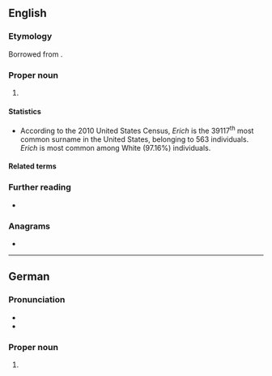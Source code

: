==English==

===Etymology===
Borrowed from {{bor|en|de|Erich}}.

===Proper noun===
{{en-proper noun|s}}

# {{surname|en|from=German}}

====Statistics====
* According to the 2010 United States Census, ''Erich'' is the 39117<sup>th</sup> most common surname in the United States, belonging to 563 individuals. ''Erich'' is most common among White (97.16%) individuals.

====Related terms====
{{rel3|en||Erik|Eric|Erick|Eriq|Erique}}

===Further reading===
* {{R:en:DAFN}}

===Anagrams===
* {{anagrams|en|a=cehir|Cheri|Reich|Rheic|Riche|cheir-|riche}}

----

==German==

===Pronunciation===
* {{IPA|de|[ˈeːrɪç]}}
* {{audio|de|De-Erich.ogg|Audio}}

===Proper noun===
{{de-proper noun|m}}

# {{given name|de|male|from=Old Norse|var=Eric|var2=Erik|f=Erica|f2=Erika|eq=Eric}}